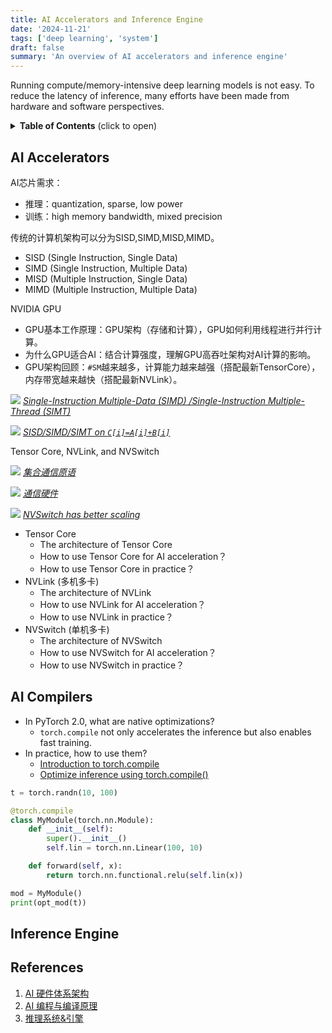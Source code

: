 ```yaml
---
title: AI Accelerators and Inference Engine
date: '2024-11-21'
tags: ['deep learning', 'system']
draft: false
summary: 'An overview of AI accelerators and inference engine'
---
```

Running compute/memory-intensive deep learning models is not easy. To reduce the latency of inference, many efforts have been made from hardware and software perspectives.

<details>
<summary><b>Table of Contents</b> (click to open)</summary>

- [AI Accelerators](#ai-accelerators)
- [AI Compilers](#ai-compilers)
- [Inference Engine](#inference-engine)
- [References](#references)

</details>

## AI Accelerators

AI芯片需求：
- 推理：quantization, sparse, low power
- 训练：high memory bandwidth, mixed precision

传统的计算机架构可以分为SISD,SIMD,MISD,MIMD。
- SISD (Single Instruction, Single Data)
- SIMD (Single Instruction, Multiple Data)
- MISD (Multiple Instruction, Single Data)
- MIMD (Multiple Instruction, Multiple Data)

NVIDIA GPU
- GPU基本工作原理：GPU架构（存储和计算），GPU如何利用线程进行并行计算。
- 为什么GPU适合AI：结合计算强度，理解GPU高吞吐架构对AI计算的影响。
- GPU架构回顾：`#SM`越来越多，计算能力越来越强（搭配最新TensorCore），内存带宽越来越快（搭配最新NVLink）。

![](https://chenzomi12.github.io/_images/01introduction02.png)
_[Single-Instruction Multiple-Data (SIMD) /Single-Instruction Multiple-Thread (SIMT)](https://chenzomi12.github.io/02Hardware07Thought/01Introduction.html)_

![](https://chenzomi12.github.io/_images/03SPMT10.png)
_[SISD/SIMD/SIMT on `C[i]=A[i]+B[i]`](https://chenzomi12.github.io/02Hardware07Thought/03SPMT.html)_

Tensor Core, NVLink, and NVSwitch

![](https://chenzomi12.github.io/_images/04BasicNvlink04.png)
_[集合通信原语](https://chenzomi12.github.io/02Hardware04NVIDIA/04BasicNvlink.html)_

![](https://chenzomi12.github.io/_images/04BasicNvlink02.png)
_[通信硬件](https://chenzomi12.github.io/02Hardware04NVIDIA/04BasicNvlink.html)_

![](https://chenzomi12.github.io/_images/06DeepNvswitch09.png)
_[NVSwitch has better scaling](https://chenzomi12.github.io/02Hardware04NVIDIA/06DeepNvswitch.html)_

- Tensor Core
    - The architecture of Tensor Core
    - How to use Tensor Core for AI acceleration？ 
    - How to use Tensor Core in practice？
- NVLink (多机多卡)
    - The architecture of NVLink
    - How to use NVLink for AI acceleration？
    - How to use NVLink in practice？
- NVSwitch (单机多卡)
    - The architecture of NVSwitch
    - How to use NVSwitch for AI acceleration？
    - How to use NVSwitch in practice？

## AI Compilers
- In PyTorch 2.0, what are native optimizations?
    - `torch.compile` not only accelerates the inference but also enables fast training.
- In practice, how to use them?
    - [Introduction to torch.compile](https://pytorch.org/tutorials/intermediate/torch_compile_tutorial.html#torchdynamo-and-fx-graphs)
    - [Optimize inference using torch.compile()](https://huggingface.co/docs/transformers/perf_torch_compile)

```python
t = torch.randn(10, 100)

@torch.compile
class MyModule(torch.nn.Module):
    def __init__(self):
        super().__init__()
        self.lin = torch.nn.Linear(100, 10)

    def forward(self, x):
        return torch.nn.functional.relu(self.lin(x))

mod = MyModule()
print(opt_mod(t))
```

## Inference Engine

## References
1. [AI 硬件体系架构](https://chenzomi12.github.io/02Hardware/README.html)
2. [AI 编程与编译原理](https://chenzomi12.github.io/03Compiler/README.html)
3. [推理系统&引擎](https://chenzomi12.github.io/04Inference/README.html) 